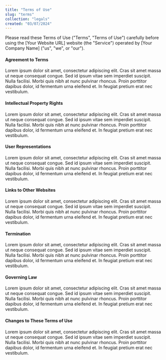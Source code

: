 ```yaml
---
title: "Terms of Use"
slug: "terms"
collection: "legals"
created: "03/07/2024"
---
```


Please read these Terms of Use ("Terms", "Terms of Use") carefully before using the [Your Website URL] website (the "Service") operated by [Your Company Name] ("us", "we", or "our").

#### Agreement to Terms
Lorem ipsum dolor sit amet, consectetur adipiscing elit. Cras sit amet massa ut neque consequat congue. Sed id ipsum vitae sem imperdiet suscipit. Nulla facilisi. Morbi quis nibh at nunc pulvinar rhoncus. Proin porttitor dapibus dolor, id fermentum urna eleifend et. In feugiat pretium erat nec vestibulum.

#### Intellectual Property Rights
Lorem ipsum dolor sit amet, consectetur adipiscing elit. Cras sit amet massa ut neque consequat congue. Sed id ipsum vitae sem imperdiet suscipit. Nulla facilisi. Morbi quis nibh at nunc pulvinar rhoncus. Proin porttitor dapibus dolor, id fermentum urna eleifend et. In feugiat pretium erat nec vestibulum.

#### User Representations
Lorem ipsum dolor sit amet, consectetur adipiscing elit. Cras sit amet massa ut neque consequat congue. Sed id ipsum vitae sem imperdiet suscipit. Nulla facilisi. Morbi quis nibh at nunc pulvinar rhoncus. Proin porttitor dapibus dolor, id fermentum urna eleifend et. In feugiat pretium erat nec vestibulum.

#### Links to Other Websites
Lorem ipsum dolor sit amet, consectetur adipiscing elit. Cras sit amet massa ut neque consequat congue. Sed id ipsum vitae sem imperdiet suscipit. Nulla facilisi. Morbi quis nibh at nunc pulvinar rhoncus. Proin porttitor dapibus dolor, id fermentum urna eleifend et. In feugiat pretium erat nec vestibulum.

#### Termination
Lorem ipsum dolor sit amet, consectetur adipiscing elit. Cras sit amet massa ut neque consequat congue. Sed id ipsum vitae sem imperdiet suscipit. Nulla facilisi. Morbi quis nibh at nunc pulvinar rhoncus. Proin porttitor dapibus dolor, id fermentum urna eleifend et. In feugiat pretium erat nec vestibulum.

#### Governing Law
Lorem ipsum dolor sit amet, consectetur adipiscing elit. Cras sit amet massa ut neque consequat congue. Sed id ipsum vitae sem imperdiet suscipit. Nulla facilisi. Morbi quis nibh at nunc pulvinar rhoncus. Proin porttitor dapibus dolor, id fermentum urna eleifend et. In feugiat pretium erat nec vestibulum.

#### Changes to These Terms of Use
Lorem ipsum dolor sit amet, consectetur adipiscing elit. Cras sit amet massa ut neque consequat congue. Sed id ipsum vitae sem imperdiet suscipit. Nulla facilisi. Morbi quis nibh at nunc pulvinar rhoncus. Proin porttitor dapibus dolor, id fermentum urna eleifend et. In feugiat pretium erat nec vestibulum.